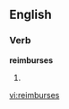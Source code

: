 
==English==

===Verb===
'''reimburses'''

# {{third-person singular of|[[reimburse]]}}

[[vi:reimburses]]